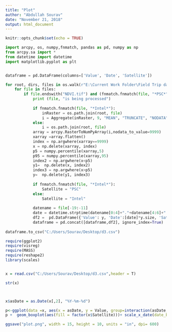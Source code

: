 ```yaml
---
title: "Plot"
author: "Abdullah Sourav"
date: "November 21, 2018"
output: html_document
---
```


```r
knitr::opts_chunk$set(echo = TRUE)
```


```python

import arcpy, os, numpy,fnmatch, pandas as pd, numpy as np
from arcpy.sa import *
from datetime import datetime
import matplotlib.pyplot as plt


dataframe = pd.DataFrame(columns=['Value', 'Date', 'Satellite'])

for root, dirs, files in os.walk(r"E:\Current Work Folder\Field Trip data\accola"):
    for file in files:
        if file.endswith("NDVI.tif") and (fnmatch.fnmatch(file, "*PSC*") or fnmatch.fnmatch(file, "*Intel*")):
            print (file, "is being processed")
            
            if fnmatch.fnmatch(file, "*Intel*"):
                inRaster = os.path.join(root, file)
                i = Aggregate(inRaster, 9, "MEAN", "TRUNCATE", "NODATA")
            else:
                i = os.path.join(root, file)
            array = arcpy.RasterToNumPyArray(i,nodata_to_value=9999)
            xarray =array.flatten()
            index = np.argwhere(xarray==9999)
            x = np.delete(xarray, index)
            p5 = numpy.percentile(xarray,5)
            p95 = numpy.percentile(xarray,95)
            index2 = np.argwhere(x<p5)
            y1=  np.delete(x, index2)
            index3 = np.argwhere(x>p5)
            y=  np.delete(y1, index3)
            
            if fnmatch.fnmatch(file, "*Intel*"):
                Satellite = "PSC"           
            else:
                Satellite = "Intel"
            
            datename = file[-19:-11]
            date = datetime.strptime(datename[0:4]+"."+datename[4:6]+"."+datename[6:], '%Y.%m.%d')
            df2 =  pd.DataFrame({'Value': y, 'Date':[date]*y.size, 'Satellite':[Satellite]*y.size})
            dataframe = pd.concat([dataframe,df2], ignore_index=True)
    
dataframe.to_csv("C:/Users/Sourav/Desktop/d3.csv")
```



```r
require(ggplot2)
require(visreg)
require(MASS)
require(reshape2)
library(scales)


x = read.csv("C:/Users/Sourav/Desktop/d3.csv",header = T)

str(x) 



x$asDate = as.Date(x[,2], "%Y-%m-%d")

p<-ggplot(data =x, aes(x = asDate, y = Value, group=interaction(asDate, Satellite)))
p +  geom_boxplot(aes(fill = factor(x$Satellite)))+ scale_x_date(date_breaks = "1 week", date_labels = "%b %d")+labs(title = "Time Series Box Plot", x = "Date", y= "NDVI value")+scale_fill_discrete(name="Satellite")

ggsave("plot.png", width = 15, height = 10, units = "in", dpi= 600)

```










